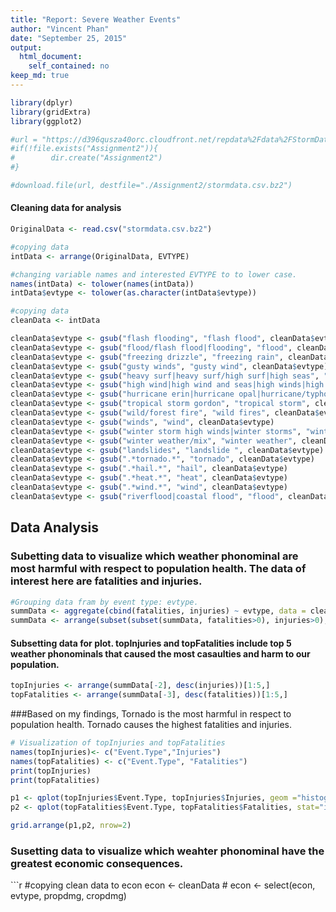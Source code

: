```yaml
---
title: "Report: Severe Weather Events"
author: "Vincent Phan"
date: "September 25, 2015"
output: 
  html_document: 
    self_contained: no
keep_md: true
---
```

```r
library(dplyr)
library(gridExtra)
library(ggplot2)
```
```r
#url = "https://d396qusza40orc.cloudfront.net/repdata%2Fdata%2FStormData.csv.bz2"
#if(!file.exists("Assignment2")){
#        dir.create("Assignment2")
#}

#download.file(url, destfile="./Assignment2/stormdata.csv.bz2")
```
#### Cleaning data for analysis
```r

OriginalData <- read.csv("stormdata.csv.bz2")

#copying data 
intData <- arrange(OriginalData, EVTYPE)

#changing variable names and interested EVTYPE to to lower case.
names(intData) <- tolower(names(intData))
intData$evtype <- tolower(as.character(intData$evtype))

#copying data
cleanData <- intData

cleanData$evtype <- gsub("flash flooding", "flash flood", cleanData$evtype)
cleanData$evtype <- gsub("flood/flash flood|flooding", "flood", cleanData$evtype)
cleanData$evtype <- gsub("freezing drizzle", "freezing rain", cleanData$evtype)
cleanData$evtype <- gsub("gusty winds", "gusty wind", cleanData$evtype)
cleanData$evtype <- gsub("heavy surf|heavy surf/high surf|high seas", "high surf", cleanData$evtype)
cleanData$evtype <- gsub("high wind|high wind and seas|high winds|high winds/snow|strong winds", "strong wind", cleanData$evtype)
cleanData$evtype <- gsub("hurricane erin|hurricane opal|hurricane/typhoon", "hurricane", cleanData$evtype)
cleanData$evtype <- gsub("tropical storm gordon", "tropical storm", cleanData$evtype)
cleanData$evtype <- gsub("wild/forest fire", "wild fires", cleanData$evtype)
cleanData$evtype <- gsub("winds", "wind", cleanData$evtype)
cleanData$evtype <- gsub("winter storm high winds|winter storms", "winter storm", cleanData$evtype)
cleanData$evtype <- gsub("winter weather/mix", "winter weather", cleanData$evtype)
cleanData$evtype <- gsub("landslides", "landslide ", cleanData$evtype)
cleanData$evtype <- gsub(".*tornado.*", "tornado", cleanData$evtype)
cleanData$evtype <- gsub(".*hail.*", "hail", cleanData$evtype)
cleanData$evtype <- gsub(".*heat.*", "heat", cleanData$evtype)
cleanData$evtype <- gsub(".*wind.*", "wind", cleanData$evtype)
cleanData$evtype <- gsub("riverflood|coastal flood", "flood", cleanData$evtype)

```

## Data Analysis
### Subetting data to visualize which weather phonominal are most harmful with respect to population health. The data of interest here are fatalities and injuries.

```r
#Grouping data fram by event type: evtype.
summData <- aggregate(cbind(fatalities, injuries) ~ evtype, data = cleanData, sum)
summData <- arrange(subset(subset(summData, fatalities>0), injuries>0), desc(fatalities), desc(injuries))
```

#### Subsetting data for plot. topInjuries and topFatalities include top 5 weather phonominals that caused the most casaulties and harm to our population.
```r
topInjuries <- arrange(summData[-2], desc(injuries))[1:5,]
topFatalities <- arrange(summData[-3], desc(fatalities))[1:5,]

```


###Based on my findings, Tornado is the most harmful in respect to population health. Tornado causes the highest fatalities and injuries.
```r
# Visualization of topInjuries and topFatalities
names(topInjuries)<- c("Event.Type","Injuries")
names(topFatalities) <- c("Event.Type", "Fatalities")
print(topInjuries)
print(topFatalities)

p1 <- qplot(topInjuries$Event.Type, topInjuries$Injuries, geom ="histogram", stat="identity", fill = topInjuries$Event.Type) + xlab("Severe Event TYPE") + ylab("Number of injuries") + ggtitle("Top 5 injuries") + labs(fill="Severe Event Type")
p2 <- qplot(topFatalities$Event.Type, topFatalities$Fatalities, stat="identity",geom="histogram", fill =topFatalities$Event.Type) + xlab("Severe Event Type") + ylab("Number of fatalities") + ggtitle("Top 5 fatalities") + labs(fill="Severe Event Type") 

grid.arrange(p1,p2, nrow=2)
```

### Susetting data to visualize which weahter phonominal have the greatest economic consequences.

```r
#copying clean data to econ
econ <- cleanData
#
econ <- select(econ, evtype, propdmg, cropdmg)

